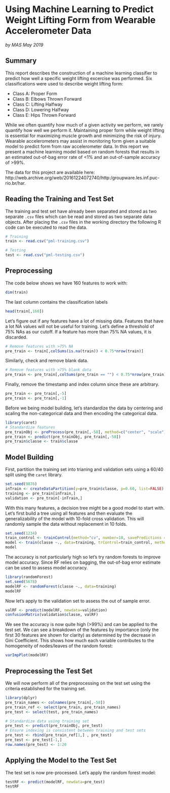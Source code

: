 # Using Machine Learning to Predict Weight Lifting Form from Wearable Accelerometer Data
*by MAS May 2019*

## Summary
This report describes the construction of a machine learning classifier to predict how well a specific weight lifting excercise was performed. Six classifications were used to describe weight lifting form:

* Class A:      Proper Form
* Class B:      Elbows Thrown Forward
* Class C:      Lifting Halfway
* Class D:      Lowering Halfway
* Class E:      Hips Thrown Forward

While we often quantify how much of a given activity we perform, we rarely quantify how well we perform it. Maintaining proper form while weight lifting is essential for maximizing muscle growth and minimizing the risk of injury. Wearable accelerometers may assist in monitoring form given a suitable model to predict form from raw accelerometer data. In this report we present a machine learning model based on random forests that results in an estimated out-of-bag error rate of <1% and an out-of-sample accuracy of >99%.

The data for this project are available here: http://web.archive.org/web/20161224072740/http:/groupware.les.inf.puc-rio.br/har. 

## Reading the Training and Test Set
The training and test set have already been separated and stored as two separate ```.csv``` files which can be read and stored as two separate data objects. After placing the ```.csv``` files in the working directory the following R code can be executed to read the data.

```r
# Training
train <- read.csv("pml-training.csv")

# Testing
test <- read.csv("pml-testing.csv")
```

## Preprocessing
The code below shows we have 160 features to work with:
```r
dim(train)
```
The last column contains the classification labels
```r
head(train[,160])
```
Let's figure out if any features have a lot of missing data. Features that have a lot NA values will not be useful for training. Let's define a threshold of 75% NAs as our cutoff. If a feature has more than 75% NA values, it is discarded. 
```r
# Remove features with >75% NA
pre_train <- train[,colSums(is.na(train)) < 0.75*nrow(train)]
```
Similarly, check and remove blank data. 
```r
# Remove features with >75% blank data
pre_train <- pre_train[,colSums(pre_train == "") < 0.75*nrow(pre_train)]
```
Finally, remove the timestamp and index column since these are arbitrary.
```r
pre_train <- pre_train[,-5]
pre_train <- pre_train[,-1]
```
Before we being model building, let's standardize the data by centering and scaling the non-categorical data and then encoding the categorical data.
```r
library(caret)
# Standardize features
pre_trainObj <- preProcess(pre_train[,-58], method=c("center", "scale"))
pre_train <- predict(pre_trainObj, pre_train[,-58])
pre_train$classe <- train$classe
```
## Model Building
First, partition the training set into trianing and validation sets using a 60/40 split using the ```caret``` library.
```r
set.seed(9876)
inTrain <- createDataPartition(y=pre_train$classe, p=0.60, list=FALSE)
training <- pre_train[inTrain,]
validation <- pre_train[-inTrain,]
```
With this many features, a decision tree might be a good model to start with. Let's first build a tree using all features and then evaluate the generalizability of the model with 10-fold cross validation. This will randomly sample the data without replacement in 10 folds. 
```r
set.seed(1234)
train_control <- trainControl(method="cv", number=10, savePredictions = TRUE)
model <- train(classe ~., data=training, trControl=train_control, method="rpart")
model
```
The accuracy is not particularly high so let's try random forests to improve model accuracy. Since RF relies on bagging, the out-of-bag error estimate can be used to assess model accuracy.
```r
library(randomForest)
set.seed(5678)
modelRF <- randomForest(classe ~., data=training)
modelRF
```
Now let's apply to the validation set to assess the out of sample error.
```r
valRF <- predict(modelRF, newdata=validation)
confusionMatrix(validation$classe, valRF)
```
We see the accuracy is now quite high (>99%) and can be applied to the test set. We can see a breakdown of the features by importance (only the first 30 features are shown for clarity) as determined by the decrease in Gini Coefficient. This shows how much each variable contributes to the homogeneity of nodes/leaves of the random forest:
```r
varImpPlot(modelRF)
```  

## Preprocessing the Test Set
We will now perform all of the preprocessing on the test set using the criteria established for the training set.
```r
library(dplyr)
pre_train_names <- colnames(pre_train[,-58])
pre_train_ref <- select(pre_train, pre_train_names)
pre_test <- select(test, pre_train_names)

# Standardize data using training set
pre_test <- predict(pre_trainObj, pre_test)
# Ensure indexing is consistent between training and test sets
pre_test <- rbind(pre_train_ref[1,] , pre_test)
pre_test <- pre_test[-1,]
row.names(pre_test) <- 1:20
```

## Applying the Model to the Test Set
The test set is now pre-processed. Let's apply the random forest model:
```r
testRF <- predict(modelRF, newdata=pre_test)
testRF
```
